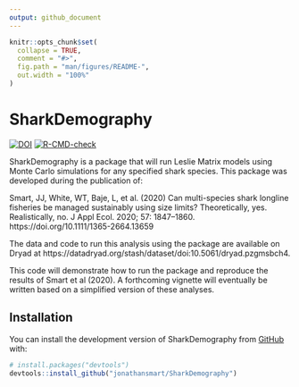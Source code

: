 ```yaml
---
output: github_document
---
```


<!-- README.md is generated from README.Rmd. Please edit that file -->

```r
knitr::opts_chunk$set(
  collapse = TRUE,
  comment = "#>",
  fig.path = "man/figures/README-",
  out.width = "100%"
)
```

# SharkDemography

<!-- badges: start -->
[![DOI](https://zenodo.org/badge/DOI/10.5281/zenodo.3777741.svg)](https://doi.org/10.5281/zenodo.3777741)
[![R-CMD-check](https://github.com/jonathansmart/SharkDemography/actions/workflows/R-CMD-check.yaml/badge.svg)](https://github.com/jonathansmart/SharkDemography/actions/workflows/R-CMD-check.yaml)
<!-- badges: end -->

SharkDemography is a package that will run Leslie Matrix models using Monte Carlo simulations for any specified shark species. This package was developed during the publication of:

Smart, JJ, White, WT, Baje, L, et al. (2020) Can multi-species shark longline fisheries be managed sustainably using size limits? Theoretically, yes. Realistically, no. J Appl Ecol. 2020; 57: 1847–1860. https://doi.org/10.1111/1365-2664.13659

The data and code to run this analysis using the package are available on Dryad at https://datadryad.org/stash/dataset/doi:10.5061/dryad.pzgmsbch4.

This code will demonstrate how to run the package and reproduce the results of Smart et al (2020). A forthcoming vignette will eventually be written based on a simplified version of these analyses.


## Installation

You can install the development version of SharkDemography from [GitHub](https://github.com/) with:

``` r
# install.packages("devtools")
devtools::install_github("jonathansmart/SharkDemography")
```

